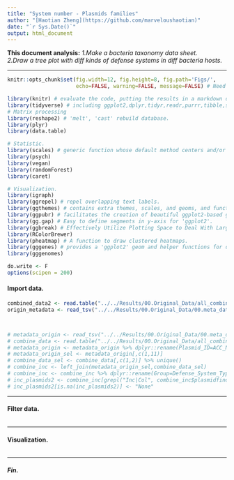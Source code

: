 ```yaml
---
title: "System number - Plasmids families"
author: "[Haotian Zheng](https://github.com/marveloushaotian)"
date: "`r Sys.Date()`"
output: html_document
---
```

**This document analysis:**
*1.Make a bacteria taxonomy data sheet.*  
*2.Draw a tree plot with diff kinds of defense systems in diff bacteria hosts.*  

***

```r
knitr::opts_chunk$set(fig.width=12, fig.height=8, fig.path='Figs/',
                      echo=FALSE, warning=FALSE, message=FALSE) # Need to change the path of the plot.

library(knitr) # evaluate the code, putting the results in a markdown document, which can then be converted to a variety of formats with pandoc.
library(tidyverse) # including ggplot2,dplyr,tidyr,readr,purrr,tibble,stringr,forcats.
# Matrix processing
library(reshape2) # 'melt', 'cast' rebuild database.
library(plyr)
library(data.table)

# Statistic.
library(scales) # generic function whose default method centers and/or scales the columns of a numeric matrix.
library(psych)
library(vegan)
library(randomForest)
library(caret)

# Visualization.
library(igraph)
library(ggrepel) # repel overlapping text labels.
library(ggthemes) # contains extra themes, scales, and geoms, and functions for and related to ggplot2.
library(ggpubr) # facilitates the creation of beautiful ggplot2-based graphs.
library(gg.gap) # Easy to define segments in y-axis for 'ggplot2'.
library(ggbreak) # Effectively Utilize Plotting Space to Deal With Large Datasets and Outliers.
library(RColorBrewer)
library(pheatmap) # A function to draw clustered heatmaps.
library(gggenes) # provides a 'ggplot2' geom and helper functions for draw- ing gene arrow maps.
library(gggenomes)

do.write <- F
options(scipen = 200)
```

#### Import data.
```r
combined_data2 <- read.table("../../Results/00.Original_Data/all_combined_data.txt", header = T, check.names = F, sep = "\t")
origin_metadata <- read_tsv("../../Results/00.Original_Data/00.meta_data/plsdb_filtered.tsv")



# metadata_origin <- read_tsv("../../Results/00.Original_Data/00.meta_data/plsdb_filtered.tsv")
# combine_data <- read.table("../../Results/00.Original_Data/all_combined_data.txt",header = T,check.names = F,sep = "\t")
# metadata_origin <- metadata_origin %>% dplyr::rename(Plasmid_ID=ACC_NUCCORE)
# metadata_origin_sel <- metadata_origin[,c(1,11)]
# combine_data_sel <- combine_data[,c(1,2)] %>% unique()
# combine_inc <- left_join(metadata_origin_sel,combine_data_sel)
# combine_inc <- combine_inc %>% dplyr::rename(Group=Defense_System_Type)
# inc_plasmids2 <- combine_inc[grepl("Inc|Col", combine_inc$plasmidfinder), ]
# inc_plasmids2[is.na(inc_plasmids2)] <- "None"
```

***

#### Filter data.
```r

```

***

#### Visualization.
```r

```

***

##### Fin.